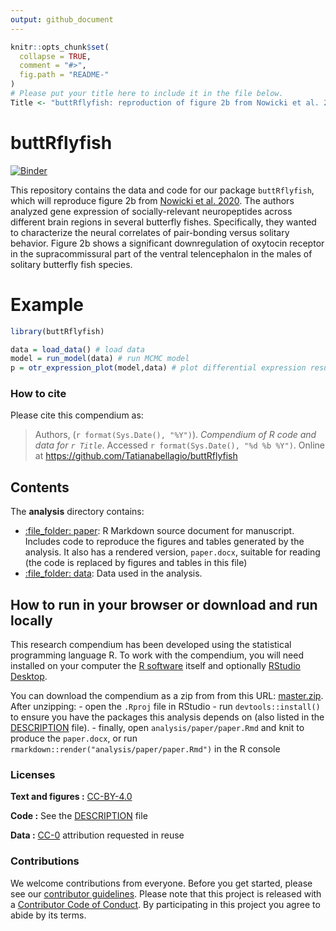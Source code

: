 ```yaml
---
output: github_document
---
```


<!-- README.md is generated from README.Rmd. Please edit that file -->

```r
knitr::opts_chunk$set(
  collapse = TRUE,
  comment = "#>",
  fig.path = "README-"
)
# Please put your title here to include it in the file below.
Title <- "buttRflyfish: reproduction of figure 2b from Nowicki et al. 2020"
```

# buttRflyfish

[![Binder](https://mybinder.org/badge_logo.svg)](https://mybinder.org/v2/gh/Tatianabellagio/SE4B_finalproj/master?urlpath=rstudio)

This repository contains the data and code for our package `buttRflyfish`, which will reproduce figure 2b from [Nowicki et al. 2020](https://doi.org/10.1098/rspb.2020.0239). The authors analyzed gene expression of socially-relevant neuropeptides across different brain regions in several butterfly fishes. Specifically, they wanted to characterize the neural correlates of pair-bonding versus solitary behavior. Figure 2b shows a significant downregulation of oxytocin receptor in the supracommissural part of the ventral telencephalon in the males of solitary butterfly fish species.

# Example

```r
library(buttRflyfish)

data = load_data() # load data
model = run_model(data) # run MCMC model
p = otr_expression_plot(model,data) # plot differential expression results

```

### How to cite

Please cite this compendium as:

> Authors, (`r format(Sys.Date(), "%Y")`). _Compendium of R code and data for `r Title`_. Accessed `r format(Sys.Date(), "%d %b %Y")`. Online at <https://github.com/Tatianabellagio/buttRflyfish>

## Contents

The **analysis** directory contains:

  - [:file\_folder: paper](/analysis/paper): R Markdown source document
    for manuscript. Includes code to reproduce the figures and tables
    generated by the analysis. It also has a rendered version,
    `paper.docx`, suitable for reading (the code is replaced by figures
    and tables in this file)
  - [:file\_folder: data](/analysis/data): Data used in the analysis.

## How to run in your browser or download and run locally

This research compendium has been developed using the statistical programming
language R. To work with the compendium, you will need
installed on your computer the [R software](https://cloud.r-project.org/)
itself and optionally [RStudio Desktop](https://rstudio.com/products/rstudio/download/).

You can download the compendium as a zip from from this URL:
[master.zip](/archive/master.zip). After unzipping:
- open the `.Rproj` file in RStudio
- run `devtools::install()` to ensure you have the packages this analysis depends on (also listed in the
[DESCRIPTION](/DESCRIPTION) file).
- finally, open `analysis/paper/paper.Rmd` and knit to produce the `paper.docx`, or run `rmarkdown::render("analysis/paper/paper.Rmd")` in the R console

### Licenses

**Text and figures :**  [CC-BY-4.0](http://creativecommons.org/licenses/by/4.0/)

**Code :** See the [DESCRIPTION](DESCRIPTION) file

**Data :** [CC-0](http://creativecommons.org/publicdomain/zero/1.0/) attribution requested in reuse

### Contributions

We welcome contributions from everyone. Before you get started, please see our [contributor guidelines](CONTRIBUTING.md). Please note that this project is released with a [Contributor Code of Conduct](CONDUCT.md). By participating in this project you agree to abide by its terms.

